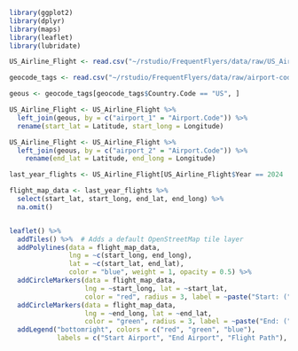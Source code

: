 ```r
library(ggplot2)
library(dplyr)
library(maps)
library(leaflet)
library(lubridate)
```


```r
US_Airline_Flight <- read.csv("~/rstudio/FrequentFlyers/data/raw/US_Airline_Flight.csv", header=TRUE)

geocode_tags <- read.csv("~/rstudio/FrequentFlyers/data/raw/airport-codes-geocoded.csv", sep=";")

geous <- geocode_tags[geocode_tags$Country.Code == "US", ]

```

```r
US_Airline_Flight <- US_Airline_Flight %>%
  left_join(geous, by = c("airport_1" = "Airport.Code")) %>%
  rename(start_lat = Latitude, start_long = Longitude)

US_Airline_Flight <- US_Airline_Flight %>%
  left_join(geous, by = c("airport_2" = "Airport.Code")) %>%
    rename(end_lat = Latitude, end_long = Longitude)
```


```r

last_year_flights <- US_Airline_Flight[US_Airline_Flight$Year == 2024 | US_Airline_Flight$Year == 2023, ]

flight_map_data <- last_year_flights %>%
  select(start_lat, start_long, end_lat, end_long) %>%
  na.omit()


leaflet() %>%
  addTiles() %>%  # Adds a default OpenStreetMap tile layer
  addPolylines(data = flight_map_data, 
               lng = ~c(start_long, end_long), 
               lat = ~c(start_lat, end_lat), 
               color = "blue", weight = 1, opacity = 0.5) %>%
  addCircleMarkers(data = flight_map_data, 
                   lng = ~start_long, lat = ~start_lat, 
                   color = "red", radius = 3, label = ~paste("Start: (", start_lat, ",", start_long, ")")) %>%
  addCircleMarkers(data = flight_map_data, 
                   lng = ~end_long, lat = ~end_lat, 
                   color = "green", radius = 3, label = ~paste("End: (", end_lat, ",", end_long, ")")) %>%
  addLegend("bottomright", colors = c("red", "green", "blue"), 
            labels = c("Start Airport", "End Airport", "Flight Path"), title = "Legend")
```

